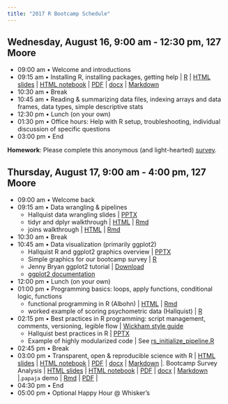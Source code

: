 ```yaml
---
title: "2017 R Bootcamp Schedule"
---
```


## Wednesday, August 16, 9:00 am - 12:30 pm, 127 Moore

- 09:00 am • Welcome and introductions
- 09:15 am • Installing R, installing packages, getting help | [R](talks/R-Workshop-James.R) | [HTML slides](talks/R-Workshop-James.html) | [HTML notebook](talks/R-Workshop-James.nb.html) | [PDF](talks/R-Workshop-James.pdf) | [docx](talks/R-Workshop-James.docx) | [Markdown](talks/R-Workshop-James.md)
- 10:30 am • Break
- 10:45 am • Reading & summarizing data files, indexing arrays and data frames, data types, simple descriptive stats
- 12:30 pm • Lunch (on your own)
- 01:30 pm • Office hours: Help with R setup, troubleshooting, individual discussion of specific questions
- 03:00 pm • End

**Homework**: Please complete this anonymous (and light-hearted) [survey](https://docs.google.com/forms/d/1l5OX8PcN_lfVn3ykr_PtHCzhRbWzMbxhqtgILD45zRg/edit).

## Thursday, August 17, 9:00 am - 4:00 pm, 127 Moore

- 09:00 am • Welcome back
- 09:15 am • Data wrangling & pipelines
    + Hallquist data wrangling slides | [PPTX](talks/Hallquist_Data_Wrangling.pptx)
    + tidyr and dplyr walkthrough | [HTML](tutorials/dplyr_walkthrough.html) | [Rmd](tutorials/dplyr_walkthrough.Rmd)
    + joins walkthrough | [HTML](tutorials/joins_tutorial.html) | [Rmd](tutorials/joins_tutorial.Rmd)
- 10:30 am • Break
- 10:45 am • Data visualization (primarily ggplot2)
    + Hallquist R and ggplot2 graphics overview | [PPTX](talks/Hallquist_ggplot2_overview.pptx)
    + Simple graphics for our bootcamp survey | [R](tutorials/ggplot_walkthrough.R)
    + Jenny Bryan ggplot2 tutorial | [Download](https://github.com/jennybc/ggplot2-tutorial/archive/master.zip)
    + [ggplot2 documentation](http://ggplot2.tidyverse.org/reference/)
- 12:00 pm • Lunch (on your own)
- 01:00 pm • Programming basics: loops, apply functions, conditional logic, functions
    + functional programming in R (Albohn) | [HTML](tutorials/functional_programming_in_R.html) | [Rmd](tutorials/functional_programming_in_R.Rmd)
    + worked example of scoring psychometric data (Hallquist) | [R](tutorials/score_selfreports.R)
- 02:15 pm • Best practices in R programming: script management, comments, versioning, legible flow | [Wickham style guide](http://adv-r.had.co.nz/Style.html)
    + Hallquist best practices in R | [PPTX](talks/Hallquist_Best_Practices.pptx)
    + Example of highly modularized code | See [rs_initialize_pipeline.R](https://github.com/PennStateDEPENdLab/bpd_rest)
- 02:45 pm • Break
- 03:00 pm • Transparent, open & reproducible science with R | [HTML slides](talks/r-eproducible-science.html) | [HTML notebook](talks/r-eproducible-science.nb.html) | [PDF](talks/r-eproducible-science.pdf) | [docx](talks/r-eproducible-science.docx) | [Markdown](talks/r-eproducible-science.md) |. Bootcamp Survey Analysis | [HTML slides](talks/bootcamp-survey.html) | [HTML notebook](talks/bootcamp-survey.nb.html) | [PDF](talks/bootcamp-survey.pdf) | [docx](talks/bootcamp-survey.docx) | [Markdown](talks/bootcamp-survey.md) |.`papaja` demo | [Rmd](papaja_demo/gilmore-lebreton-hallquist.Rmd) | [PDF](papaja_demo/gilmore-lebreton-hallquist.pdf) |
- 04:30 pm • End
- 05:00 pm • Optional Happy Hour @ Whisker's